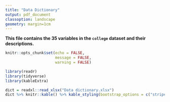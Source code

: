 ```yaml
---
title: "Data Dictionary"
output: pdf_document
classoption: landscape
geometry: margin=1cm
---
```


**This file contains the 35 variables in the `college` dataset and their descriptions.**

```r
knitr::opts_chunk$set(echo = FALSE,
                      message = FALSE,
                      warning = FALSE)
```

```r
library(readr)
library(tidyverse)
library(kableExtra)

dict = readxl::read_xlsx("Data dictionary.xlsx")
dict %>% knitr::kable() %>% kable_styling(bootstrap_options = c("striped", "hover","condensed", "responsive"), full_width = F, position = "left")
```